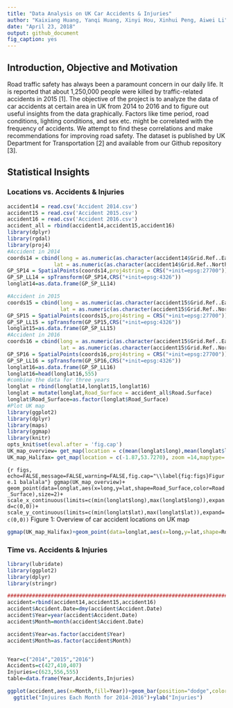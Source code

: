 ```yaml
---
title: "Data Analysis on UK Car Accidents & Injuries"
author: "Kaixiang Huang, Yanqi Huang, Xinyi Hou, Xinhui Peng, Aiwei Li"
date: "April 23, 2018"
output: github_document
fig_caption: yes
---
```


## Introduction, Objective and Motivation

Road traffic safety has always been a paramount concern in our daily life. It is reported that about 1,250,000 people were killed by traffic-related accidents in 2015 [1]. The objective of the project is to analyze the data of car accidents at certain area in UK from 2014 to 2016 and to figure out useful insights from the data graphically. Factors like time period, road conditions, lighting conditions, and sex etc. might be correlated with the frequency of accidents. We attempt to find these correlations and make recommendations for improving road safety. The dataset is published by UK Department for Transportation [2] and available from our Github repository [3].  

## Statistical Insights

### Locations vs. Accidents & Injuries

```r
accident14 = read.csv('Accident 2014.csv')
accident15 = read.csv('Accident 2015.csv')
accident16 = read.csv('Accident 2016.csv')
accident_all = rbind(accident14,accident15,accident16)
library(dplyr)
library(rgdal)
library(proj4)
#Accident in 2014
coords14 = cbind(long = as.numeric(as.character(accident14$Grid.Ref..Easting)),
               lat = as.numeric(as.character(accident14$Grid.Ref..Northing)))
GP_SP14 = SpatialPoints(coords14,proj4string = CRS("+init=epsg:27700"))
GP_SP_LL14 = spTransform(GP_SP14,CRS("+init=epsg:4326"))
longlat14=as.data.frame(GP_SP_LL14)

#Accident in 2015
coords15 = cbind(long = as.numeric(as.character(accident15$Grid.Ref..Easting)),
                 lat = as.numeric(as.character(accident15$Grid.Ref..Northing)))
GP_SP15 = SpatialPoints(coords15,proj4string = CRS("+init=epsg:27700"))
GP_SP_LL15 = spTransform(GP_SP15,CRS("+init=epsg:4326"))
longlat15=as.data.frame(GP_SP_LL15)
#Accident in 2016 
coords16 = cbind(long = as.numeric(as.character(accident15$Grid.Ref..Easting)),
                 lat = as.numeric(as.character(accident15$Grid.Ref..Northing)))
GP_SP16 = SpatialPoints(coords16,proj4string = CRS("+init=epsg:27700"))
GP_SP_LL16 = spTransform(GP_SP16,CRS("+init=epsg:4326"))
longlat16=as.data.frame(GP_SP_LL16)
longlat16=head(longlat16,555)
#combine the data for three years 
longlat = rbind(longlat14,longlat15,longlat16)
longlat = mutate(longlat,Road_Surface = accident_all$Road.Surface)
longlat$Road_Surface=as.factor(longlat$Road_Surface)
#Plot UK map 
library(ggplot2)
library(dplyr)
library(maps)
library(ggmap)
library(knitr)
opts_knit$set(eval.after = 'fig.cap')
UK_map_overview= get_map(location = c(mean(longlat$long),mean(longlat$lat)), zoom =10,maptype='roadmap', color='bw')
UK_map_Halifax= get_map(location = c(-1.87,53.7270), zoom =14,maptype='hybrid', color='bw')
```
```{r figs, echo=FALSE,message=FALSE,warning=FALSE,fig.cap="\\label{fig:figs}Figure.1 balalala"}
ggmap(UK_map_overview)+ geom_point(data=longlat,aes(x=long,y=lat,shape=Road_Surface,color=Road_Surface),size=2)+
  scale_x_continuous(limits=c(min(longlat$long),max(longlat$long)),expand=c(0,0))+
  scale_y_continuous(limits=c(min(longlat$lat),max(longlat$lat)),expand=c(0,0))
```
Figure 1: Overview of car accident locations on UK map  

```r
ggmap(UK_map_Halifax)+geom_point(data=longlat,aes(x=long,y=lat,shape=Road_Surface,color=Road_Surface),size=3)
```

### Time vs. Accidents & Injuries 
```r
library(lubridate)
library(ggplot2)
library(dplyr)
library(stringr)

###############################################################################
accident=rbind(accident14,accident15,accident16)
accident$Accident.Date=dmy(accident$Accident.Date)
accident$Year=year(accident$Accident.Date)
accident$Month=month(accident$Accident.Date)

accident$Year=as.factor(accident$Year)
accident$Month=as.factor(accident$Month)


Year=c("2014","2015","2016")
Accidents=c(427,410,407)
Injuries=c(623,556,555)
table=data.frame(Year,Accidents,Injuries)
```

```r
ggplot(accident,aes(x=Month,fill=Year))+geom_bar(position="dodge",color="black",width=0.5)+
  ggtitle("Injuires Each Month for 2014-2016")+ylab("Injuries")
```